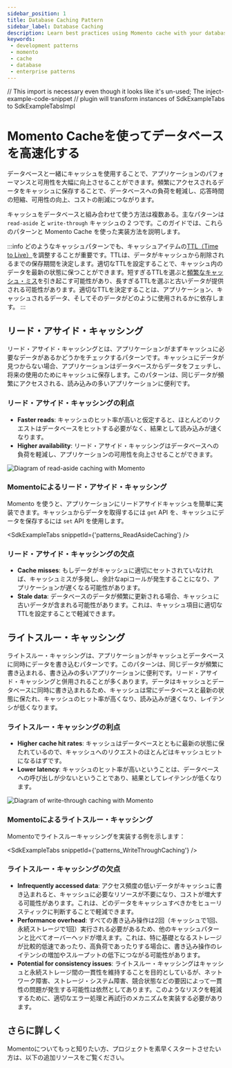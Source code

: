 ```yaml
---
sidebar_position: 1
title: Database Caching Pattern
sidebar_label: Database Caching
description: Learn best practices using Momento cache with your database
keywords:
 - development patterns
 - momento
 - cache
 - database
 - enterprise patterns
---
```


// This import is necessary even though it looks like it's un-used; The inject-example-code-snippet
// plugin will transform instances of SdkExampleTabs to SdkExampleTabsImpl

# Momento Cacheを使ってデータベースを高速化する

データベースと一緒にキャッシュを使用することで、アプリケーションのパフォーマンスと可用性を大幅に向上させることができます。頻繁にアクセスされるデータをキャッシュに保存することで、データベースへの負荷を軽減し、応答時間の短縮、可用性の向上、コストの削減につながります。

キャッシュをデータベースと組み合わせて使う方法は複数ある。主なパターンは `read-aside` と `write-through` キャッシュの 2 つです。このガイドでは、これらのパターンと Momento Cache を使った実装方法を説明します。

:::info
どのようなキャッシュパターンでも、キャッシュアイテムの[TTL（Time to Live）](../learn/how-it-works/cache-eviction-vs-expiration)を調整することが重要です。TTLは、データがキャッシュから削除されるまでの保存期間を決定します。適切なTTLを設定することで、キャッシュ内のデータを最新の状態に保つことができます。短すぎるTTLを選ぶと[頻繁なキャッシュ・ミス](https://www.gomomento.com/blog/the-biggest-miss-in-your-cache-hit-rate)を引き起こす可能性があり、長すぎるTTLを選ぶと古いデータが提供される可能性があります。適切なTTLを決定することは、アプリケーション、キャッシュされるデータ、そしてそのデータがどのように使用されるかに依存します。
:::

## リード・アサイド・キャッシング

リード・アサイド・キャッシングとは、アプリケーションがまずキャッシュに必要なデータがあるかどうかをチェックするパターンです。キャッシュにデータが見つからない場合、アプリケーションはデータベースからデータをフェッチし、将来の使用のためにキャッシュに保存します。このパターンは、同じデータが頻繁にアクセスされる、読み込みの多いアプリケーションに便利です。

### リード・アサイド・キャッシングの利点

* **Faster reads**: キャッシュのヒット率が高いと仮定すると、ほとんどのリクエストはデータベースをヒットする必要がなく、結果として読み込みが速くなります。
* **Higher availability**: リード・アサイド・キャッシングはデータベースへの負荷を軽減し、アプリケーションの可用性を向上させることができます。

![Diagram of read-aside caching with Momento](@site/static/img/cache/patterns/read-aside-caching.png)

### Momentoによるリード・アサイド・キャッシング

Momento を使うと、アプリケーションにリードアサイドキャッシュを簡単に実装できます。キャッシュからデータを取得するには `get` API を、キャッシュにデータを保存するには `set` API を使用します。

<SdkExampleTabs snippetId={'patterns_ReadAsideCaching'} />

### リード・アサイド・キャッシングの欠点

* **Cache misses**: もしデータがキャッシュに適切にセットされていなければ、キャッシュミスが多発し、余計なapiコールが発生することになり、アプリケーションが遅くなる可能性があります。
* **Stale data**: データベースのデータが頻繁に更新される場合、キャッシュに古いデータが含まれる可能性があります。これは、キャッシュ項目に適切なTTLを設定することで軽減できます。

## ライトスルー・キャッシング

ライトスルー・キャッシングは、アプリケーションがキャッシュとデータベースに同時にデータを書き込むパターンです。このパターンは、同じデータが頻繁に書き込まれる、書き込みの多いアプリケーションに便利です。リード・アサイド・キャッシングと併用されることが多くあります。データはキャッシュとデータベースに同時に書き込まれるため、キャッシュは常にデータベースと最新の状態に保たれ、キャッシュのヒット率が高くなり、読み込みが速くなり、レイテンシが低くなります。

### ライトスルー・キャッシングの利点

* **Higher cache hit rates**: キャッシュはデータベースとともに最新の状態に保たれているので、キャッシュへのリクエストのほとんどはキャッシュヒットになるはずです。
* **Lower latency**: キャッシュのヒット率が高いということは、データベースへの呼び出しが少ないということであり、結果としてレイテンシが低くなります。

![Diagram of write-through caching with Momento](@site/static/img/cache/patterns/write-through-caching.png)

### Momentoによるライトスルー・キャッシング

Momentoでライトスルーキャッシングを実装する例を示します：

<SdkExampleTabs snippetId={'patterns_WriteThroughCaching'} />

### ライトスルー・キャッシングの欠点

* **Infrequently accessed data**: アクセス頻度の低いデータがキャッシュに書き込まれると、キャッシュに必要なリソースが不要になり、コストが増大する可能性があります。これは、どのデータをキャッシュすべきかをヒューリスティックに判断することで軽減できます。
* **Performance overhead**: すべての書き込み操作は2回（キャッシュで1回、永続ストレージで1回）実行される必要があるため、他のキャッシュパターンと比べてオーバーヘッドが増えます。これは、特に基礎となるストレージが比較的低速であったり、高負荷であったりする場合に、書き込み操作のレイテンシの増加やスループットの低下につながる可能性があります。
* **Potential for consistency issues**: ライトスルー・キャッシングはキャッシュと永続ストレージ間の一貫性を維持することを目的としているが、ネットワーク障害、ストレージ・システム障害、競合状態などの要因によって一貫性の問題が発生する可能性は依然としてあります。このようなリスクを軽減するために、適切なエラー処理と再試行のメカニズムを実装する必要があります。

## さらに詳しく

Momentoについてもっと知りたい方、プロジェクトを素早くスタートさせたい方は、以下の追加リソースをご覧ください。

<div style={{
  display: 'flex',
  flexDirection: 'row',
  flexWrap: 'wrap',
  gap: '20px',
  marginBottom: '20px'
}}>
  <ReferenceCard
    title="More about caching patterns"
    link="https://docs.momentohq.com/cache/introduction/common-caching-patterns"
    description="Learn more about common caching patterns and how to use them in your application"
    />
  <ReferenceCard
    title="Caching Strategies"
    link="https://docs.momentohq.com/cache/introduction/common-caching-strategies"
    description="Different levels and layers of caching used throughout your application"
    />
</div>
